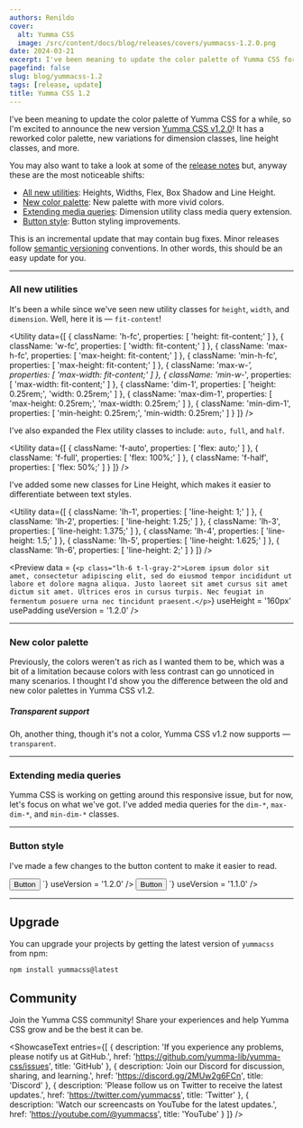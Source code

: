 ```yaml
---
authors: Renildo
cover:
  alt: Yumma CSS
  image: /src/content/docs/blog/releases/covers/yummacss-1.2.0.png
date: 2024-03-21
excerpt: I've been meaning to update the color palette of Yumma CSS for a while, so I'm excited to announce the new version [Yumma CSS v1.2.0](https://github.com/yumma-lib/yumma-css/releases/tag/v1.2.0)! It has a reworked color palette, new variations for dimension classes, line height classes, and more.
pagefind: false
slug: blog/yummacss-1.2
tags: [release, update]
title: Yumma CSS 1.2
---
```



I've been meaning to update the color palette of Yumma CSS for a while, so I'm excited to announce the new version [Yumma CSS v1.2.0](https://github.com/yumma-lib/yumma-css/releases/tag/v1.2.0)! It has a reworked color palette, new variations for dimension classes, line height classes, and more.

You may also want to take a look at some of the [release notes](https://github.com/yumma-lib/yumma-css/releases/tag/v1.2.0) but, anyway these are the most noticeable shifts:

- [All new utilities](#all-new-utilities): Heights, Widths, Flex, Box Shadow and Line Height.
- [New color palette](#new-color-palette): New palette with more vivid colors.
- [Extending media queries](#extending-media-queries): Dimension utility class media query extension.
- [Button style](#button-style): Button styling improvements.

This is an incremental update that may contain bug fixes. Minor releases follow [semantic versioning](https://docs.npmjs.com/about-semantic-versioning) conventions. In other words, this should be an easy update for you.

---

### All new utilities 

It's been a while since we've seen new utility classes for `height`, `width`, and `dimension`. Well, here it is — `fit-content`!

<Utility
  data={[
    {
      className: 'h-fc',
      properties: [
        'height: fit-content;'
      ]
    },
    {
      className: 'w-fc',
      properties: [
        'width: fit-content;'
      ]
    },
    {
      className: 'max-h-fc',
      properties: [
        'max-height: fit-content;'
      ]
    },
    {
      className: 'min-h-fc',
      properties: [
        'max-height: fit-content;'
      ]
    },
    {
      className: 'max-w-*',
      properties: [
        'max-width: fit-content;'
      ]
    },
    {
      className: 'min-w-*',
      properties: [
        'max-width: fit-content;'
      ]
    },
    {
      className: 'dim-1',
      properties: [
        'height: 0.25rem;',
        'width: 0.25rem;'
      ]
    },
    {
      className: 'max-dim-1',
      properties: [
        'max-height: 0.25rem;',
        'max-width: 0.25rem;'
      ]
    },
    {
      className: 'min-dim-1',
      properties: [
        'min-height: 0.25rem;',
        'min-width: 0.25rem;'
      ]
    }
  ]}
/>

I've also expanded the Flex utility classes to include: `auto,` `full`, and `half`.

<Utility
  data={[
    {
      className: 'f-auto',
      properties: [
        'flex: auto;'
      ]
    },
    {
      className: 'f-full',
      properties: [
        'flex: 100%;'
      ]
    },
    {
      className: 'f-half',
      properties: [
        'flex: 50%;'
      ]
    }
  ]}
/>

I've added some new classes for Line Height, which makes it easier to differentiate between text styles.

<Utility
  data={[
    {
      className: 'lh-1',
      properties: [
        'line-height: 1;'
      ]
    },
    {
      className: 'lh-2',
      properties: [
        'line-height: 1.25;'
      ]
    },
    {
      className: 'lh-3',
      properties: [
        'line-height: 1.375;'
      ]
    },
    {
      className: 'lh-4',
      properties: [
        'line-height: 1.5;'
      ]
    },
    {
      className: 'lh-5',
      properties: [
        'line-height: 1.625;'
      ]
    },
    {
      className: 'lh-6',
      properties: [
        'line-height: 2;'
      ]
    }
  ]}
/>

<Preview
  data = {`<p class="lh-6 t-l-gray-2">Lorem ipsum dolor sit amet, consectetur adipiscing elit, sed do eiusmod tempor incididunt ut labore et dolore magna aliqua. Justo laoreet sit amet cursus sit amet dictum sit amet. Ultrices eros in cursus turpis. Nec feugiat in fermentum posuere urna nec tincidunt praesent.</p>`}
  useHeight = '160px'
  usePadding
  useVersion = '1.2.0'
/>

---

### New color palette

Previously, the colors weren't as rich as I wanted them to be, which was a bit of a limitation because colors with less contrast can go unnoticed in many scenarios. I thought I'd show you the difference between the old and new color palettes in Yumma CSS v1.2.

<Tabs>
  <TabItem value="now" label="Now">
    <Palette
      data={[
        {
          name: 'Blue',
          color: '#3575dd'
        },
        {
          name: 'Indigo',
          color: '#595cd9'
        },     
      ]}
    />
  </TabItem>
  <TabItem value="then" label="Then">
    <Palette
      data={[
        {
          name: 'Blue',
          color: '#438cca'
        },
        {
          name: 'Indigo',
          color: '#595cd9'
        },
      ]}
    />
  </TabItem>
</Tabs>

##### Transparent support

Oh, another thing, though it's not a color, Yumma CSS v1.2 now supports — `transparent`.

---
### Extending media queries

Yumma CSS is working on getting around this responsive issue, but for now, let's focus on what we've got. I've added media queries for the `dim-*`, `max-dim-*`, and `min-dim-*` classes.

---

### Button style

I've made a few changes to the button content to make it easier to read.

<Tabs>
  <TabItem value="now" label="Now">
    <Preview
      data = {`<div class="ins h-1/1">
          <button class="btn-pink t-white">Button</button>
        </div>
      `}
      useVersion = '1.2.0'
    />
  </TabItem>
  <TabItem value="then" label="Then">
    <Preview
      data = {`<div class="ins h-1/1">
          <button class="btn-pink t-white">Button</button>
        </div>
      `}
      useVersion = '1.1.0'
    />
  </TabItem>
</Tabs>

---

## Upgrade

You can upgrade your projects by getting the latest version of `yummacss` from npm:

```bash
npm install yummacss@latest
```

## Community

Join the Yumma CSS community! Share your experiences and help Yumma CSS grow and be the best it can be.

<ShowcaseText
  entries={[
    {
      description: 'If you experience any problems, please notify us at GitHub.',
      href: 'https://github.com/yumma-lib/yumma-css/issues',
      title: 'GitHub'
    },
    {
      description: 'Join our Discord for discussion, sharing, and learning.',
      href: 'https://discord.gg/2MUw2g6FCn',
      title: 'Discord'
    },
    {
      description: 'Please follow us on Twitter to receive the latest updates.',
      href: 'https://twitter.com/yummacss',
      title: 'Twitter'
    },
    {
      description: 'Watch our screencasts on YouTube for the latest updates.',
      href: 'https://youtube.com/@yummacss',
      title: 'YouTube'
    }
  ]}
/>

